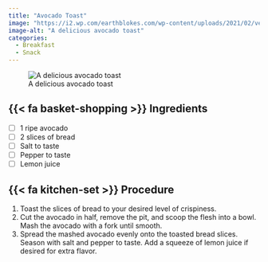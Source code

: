 ```yaml
---
title: "Avocado Toast"
image: "https://i2.wp.com/earthblokes.com/wp-content/uploads/2021/02/vegan-avocado-toast-4.jpg?resize=800%2C1200&ssl=1"
image-alt: "A delicious avocado toast"
categories:
  - Breakfast
  - Snack
---
```


![A delicious avocado toast](https://i2.wp.com/earthblokes.com/wp-content/uploads/2021/02/vegan-avocado-toast-4.jpg?resize=800%2C1200&ssl=1)

## {{< fa basket-shopping >}} Ingredients

-   [ ] 1 ripe avocado
-   [ ] 2 slices of bread
-   [ ] Salt to taste
-   [ ] Pepper to taste
-   [ ] Lemon juice

## {{< fa kitchen-set >}} Procedure

1.  Toast the slices of bread to your desired level of crispiness.
2.  Cut the avocado in half, remove the pit, and scoop the flesh into a bowl. Mash the avocado with a fork until smooth.
3.  Spread the mashed avocado evenly onto the toasted bread slices. Season with salt and pepper to taste. Add a squeeze of lemon juice if desired for extra flavor.
